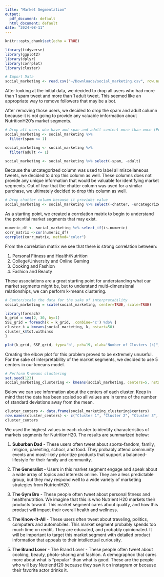 ```yaml
---
title: "Market Segmentation"
output:
  pdf_document: default
  html_document: default
date: "2024-08-11"
---
```


```r
knitr::opts_chunk$set(echo = TRUE)
```

```r
library(tidyverse)
library(ggplot2)
library(dplyr)
library(corrplot)
library(cluster)
```


```r
# Import Data
social_marketing <- read.csv("~/Downloads/social_marketing.csv", row.names = 1)
```

After looking at the initial data, we decided to drop all users who had more than 1 spam tweet and more than 1 adult tweet. This seemed like an appropriate way to remove followers that may be a bot.

After removing those users, we decided to drop the spam and adult column because it is not going to provide any valuable imformation about NutritionH20's market segments. 

```r
# Drop all users who have and span and adult content more than once (Potential Spa)
social_marketing <- social_marketing %>% 
  filter(spam <= 1)

social_marketing <- social_marketing %>% 
  filter(adult <= 1)

social_marketing <- social_marketing %>% select(-spam, -adult)
```

Because the uncategorized column was used to label all miscellaneous tweets, we decided to drop this column as well. These columns does not provide any unique information that would be valuable for identifying market segments. Out of fear that the chatter column was used for a similar purchase, we ultimately decided to drop this column as well.


```r
# Drop chatter column because it provides value
social_marketing <- social_marketing %>% select(-chatter, -uncategorized)
```

As a starting point, we created a correlation matrix to begin to understand the potential market segments that may exist. 

```r
numeric_df <- social_marketing %>% select_if(is.numeric)
corr_matrix <-cor(numeric_df)
corrplot(corr_matrix, method="color")
```
From the correlation matrix we see that there is strong correlation between:

1) Personal Fitness and Health/Nutrition
2) College/University and Online Gaming
3) Cooking and Fashion
4) Fashion and Beauty

These associations are a great starting point for understanding what our market segments might be, but to understand multi-dimensional relationships, we can perform k-means clustering.

```r
# Center/scale the data for the sake of interpretability
social_marketing = scale(social_marketing, center=TRUE, scale=TRUE)
```


```r

library(foreach)
k_grid = seq(2, 30, by=1)
SSE_grid = foreach(k = k_grid, .combine='c') %do% {
cluster_k = kmeans(social_marketing, k, nstart=50)
cluster_k$tot.withinss
}

plot(k_grid, SSE_grid, type='b', pch=19, xlab="Number of Clusters (k)", ylab="Total Within-Cluster SSE", main="Elbow Plot for K-Means")
```

Creating the elbow plot for this problem proved to be extremely unuseful. For the sake of interpretability of the market segments, we decided to use 5 centers in our kmeans model.

```r
# Perform K-means clustering
set.seed(123)
social_marketing_clustering <- kmeans(social_marketing, centers=5, nstart=25)
```

Below we can see information about the centers of each cluster. Keep in mind that the data has been scaled so all values are in terms of the number of standard deviations away from the mean. 

```r
cluster_centers <- data.frame(social_marketing_clustering$centers)
row.names(cluster_centers) <- c("Cluster 1", "Cluster 2", "Cluster 3", "Cluster 4","Cluster 5")
cluster_centers
```
We used the highest values in each cluster to identify characteristics of markets segments for NutritionH20. The results are summarized below:

1. **Suburban Dad** - These users often tweet about sports-fandom, family, religion, parenting, school, and food. They probably attend community events and most-likely prioritize products that support a balanced-lifestyle for their family and community.

2. **The Generalist** - Users in this market segment engage and speak about a wide array of topics and interests online. They are a less predictable group, but they may respond well to a wide variety of marketing strategies from NutrientH20.

3. **The Gym Bro** - These people often tweet about personal fitness and health/nutrition. We imagine that this is who Nutrient H20 markets their products toward. This market segment cares about quality, and how this product will impact their overall health and wellness.

4. **The Know-It-All** - These users often tweet about traveling, politics, computers and automobiles. This market segment probably spends too much time on reddit. They are educated,  and probably opinionated. It will be important to target this market segment with detailed product information that appeals to their intellectual curiousity.

5. **The Brand Lover** - The Brand Lover - These people often tweet about cooking, beauty, photo-sharing and fashion. A demographoc that cares more about what is "popular" than what is good. These are the people who will buy NutrientH20 because they saw it on instagram or because their favorite actor drinks it.
